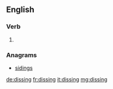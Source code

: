 {{also|Dissing}}
==English==

===Verb===
{{head|en|present participle}}

# {{present participle of|diss|lang=en}}

===Anagrams===
* [[sidings#English|sidings]]

[[de:dissing]]
[[fr:dissing]]
[[it:dissing]]
[[mg:dissing]]